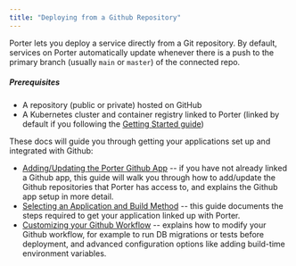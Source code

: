 ```yaml
---
title: "Deploying from a Github Repository"
---
```


Porter lets you deploy a service directly from a Git repository. By default, services on Porter automatically update whenever there is a push to the primary branch (usually `main` or `master`) of the connected repo.

##### Prerequisites

* A repository (public or private) hosted on GitHub
* A Kubernetes cluster and container registry linked to Porter (linked by default if you following the [Getting Started guide](/getting-started/overview))

These docs will guide you through getting your applications set up and integrated with Github:

* [Adding/Updating the Porter Github App](/deploying-applications/deploying-from-github/adding-updating-gh-app) \-- if you have not already linked a Github app, this guide will walk you through how to add/update the Github repositories that Porter has access to, and explains the Github app setup in more detail.
* [Selecting an Application and Build Method](/deploying-applications/deploying-from-github/selecting-application-and-build-method) \-- this guide documents the steps required to get your application linked up with Porter.
* [Customizing your Github Workflow](/deploying-applications/deploying-from-github/customizing-github-workflow) \-- explains how to modify your Github workflow, for example to run DB migrations or tests before deployment, and advanced configuration options like adding build-time environment variables.